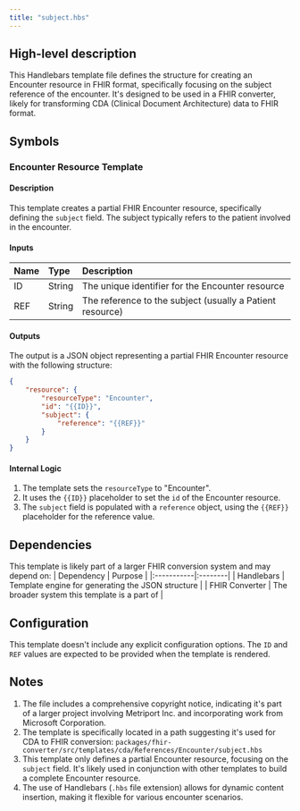 ```yaml
---
title: "subject.hbs"
---
```


## High-level description
This Handlebars template file defines the structure for creating an Encounter resource in FHIR format, specifically focusing on the subject reference of the encounter. It's designed to be used in a FHIR converter, likely for transforming CDA (Clinical Document Architecture) data to FHIR format.

## Symbols

### Encounter Resource Template
#### Description
This template creates a partial FHIR Encounter resource, specifically defining the `subject` field. The subject typically refers to the patient involved in the encounter.

#### Inputs
| Name | Type | Description |
|:-----|:-----|:------------|
| ID | String | The unique identifier for the Encounter resource |
| REF | String | The reference to the subject (usually a Patient resource) |

#### Outputs
The output is a JSON object representing a partial FHIR Encounter resource with the following structure:
```json
{
    "resource": {
        "resourceType": "Encounter",
        "id": "{{ID}}",
        "subject": {
            "reference": "{{REF}}"
        }
    }
}
```

#### Internal Logic
1. The template sets the `resourceType` to "Encounter".
2. It uses the `{{ID}}` placeholder to set the `id` of the Encounter resource.
3. The `subject` field is populated with a `reference` object, using the `{{REF}}` placeholder for the reference value.

## Dependencies
This template is likely part of a larger FHIR conversion system and may depend on:
| Dependency | Purpose |
|:-----------|:--------|
| Handlebars | Template engine for generating the JSON structure |
| FHIR Converter | The broader system this template is a part of |

## Configuration
This template doesn't include any explicit configuration options. The `ID` and `REF` values are expected to be provided when the template is rendered.

## Notes
1. The file includes a comprehensive copyright notice, indicating it's part of a larger project involving Metriport Inc. and incorporating work from Microsoft Corporation.
2. The template is specifically located in a path suggesting it's used for CDA to FHIR conversion: `packages/fhir-converter/src/templates/cda/References/Encounter/subject.hbs`
3. This template only defines a partial Encounter resource, focusing on the `subject` field. It's likely used in conjunction with other templates to build a complete Encounter resource.
4. The use of Handlebars (`.hbs` file extension) allows for dynamic content insertion, making it flexible for various encounter scenarios.